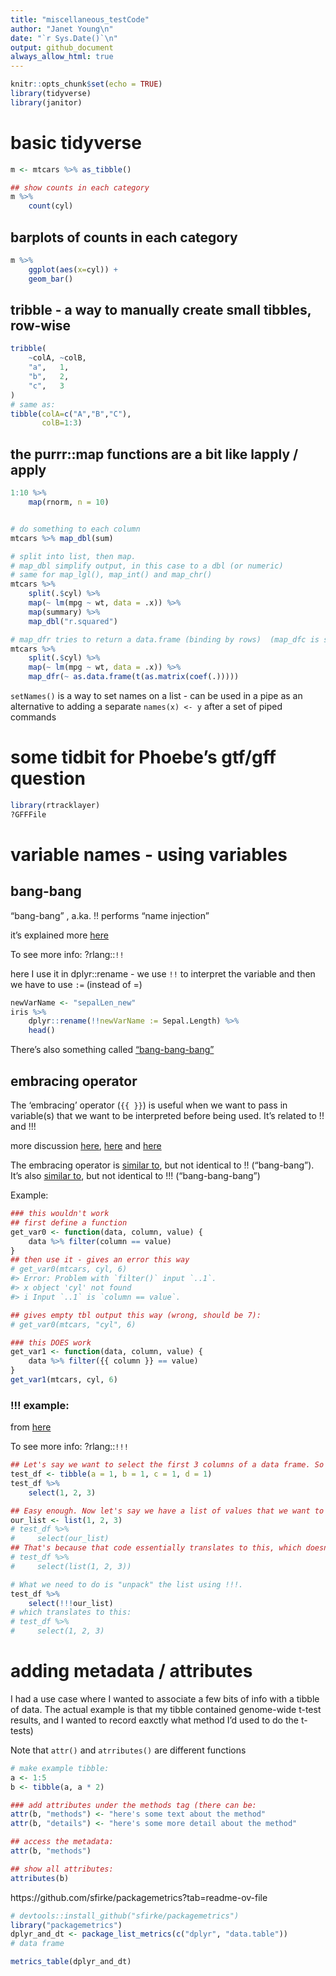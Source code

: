 ```yaml
---
title: "miscellaneous_testCode"
author: "Janet Young\n"
date: "`r Sys.Date()`\n"
output: github_document
always_allow_html: true
---
```



```r
knitr::opts_chunk$set(echo = TRUE)
library(tidyverse)
library(janitor)
```

# basic tidyverse
```r
m <- mtcars %>% as_tibble()

## show counts in each category
m %>% 
    count(cyl)
```

## barplots of counts in each category
```r
m %>% 
    ggplot(aes(x=cyl)) +
    geom_bar()
```

## tribble - a way to manually create small tibbles, row-wise
```r
tribble(
    ~colA, ~colB,
    "a",   1,
    "b",   2,
    "c",   3
)
# same as:
tibble(colA=c("A","B","C"), 
       colB=1:3)
```

## the purrr::map functions are a bit like lapply / apply
```r
1:10 %>%
    map(rnorm, n = 10)


# do something to each column
mtcars %>% map_dbl(sum)

# split into list, then map.  
# map_dbl simplify output, in this case to a dbl (or numeric)
# same for map_lgl(), map_int() and map_chr()
mtcars %>%
    split(.$cyl) %>%
    map(~ lm(mpg ~ wt, data = .x)) %>%
    map(summary) %>%
    map_dbl("r.squared")

# map_dfr tries to return a data.frame (binding by rows)  (map_dfc is similar but binds by columns)
mtcars %>%
    split(.$cyl) %>%
    map(~ lm(mpg ~ wt, data = .x)) %>%
    map_dfr(~ as.data.frame(t(as.matrix(coef(.)))))
```

`setNames()` is a way to set names on a list - can be used in a pipe as an alternative to adding a separate `names(x) <- y` after a set of piped commands

# some tidbit for Phoebe's gtf/gff question

```r
library(rtracklayer)
?GFFFile
```

# variable names - using variables

## bang-bang

"bang-bang" , a.ka. !!  performs "name injection"

it's explained more [here](https://dplyr.tidyverse.org/articles/programming.html#name-injection)

To see more info: ?rlang::`!!`

here I use it in dplyr::rename - we use `!!` to interpret the variable and then we have to use `:=` (instead of =)
```r
newVarName <- "sepalLen_new"
iris %>% 
    dplyr::rename(!!newVarName := Sepal.Length) %>% 
    head()
```

There's also something called ["bang-bang-bang"](https://www.reddit.com/r/Rlanguage/comments/g5m5bh/what_does_the_bang_bang_bang_do/?rdt=45180)

## embracing operator

The 'embracing' operator (`{{ }}`) is useful when we want to pass in variable(s) that we want to be interpreted before being used. It's related to !! and !!!

more discussion [here](https://rlang.r-lib.org/reference/embrace-operator.html),  [here](https://rlang.r-lib.org/reference/topic-data-mask.html) and  [here](https://adv-r.hadley.nz/quasiquotation.html)

The embracing operator is [similar to](https://www.r-bloggers.com/2019/07/bang-bang-how-to-program-with-dplyr/), but not identical to !! ("bang-bang"). It's also [similar to](https://www.reddit.com/r/Rlanguage/comments/g5m5bh/what_does_the_bang_bang_bang_do/?rdt=45180), but not identical to !!! ("bang-bang-bang")

Example:

```r
### this wouldn't work
## first define a function
get_var0 <- function(data, column, value) {
    data %>% filter(column == value)
}
## then use it - gives an error this way
# get_var0(mtcars, cyl, 6)
#> Error: Problem with `filter()` input `..1`.
#> x object 'cyl' not found
#> i Input `..1` is `column == value`.

## gives empty tbl output this way (wrong, should be 7):
# get_var0(mtcars, "cyl", 6)

### this DOES work
get_var1 <- function(data, column, value) {
    data %>% filter({{ column }} == value)
}
get_var1(mtcars, cyl, 6)
```

### !!! example: 

from [here](https://www.reddit.com/r/Rlanguage/comments/g5m5bh/what_does_the_bang_bang_bang_do/?rdt=45180)

To see more info: ?rlang::`!!!`

```r
## Let's say we want to select the first 3 columns of a data frame. So you can do something like this:
test_df <- tibble(a = 1, b = 1, c = 1, d = 1)
test_df %>%
    select(1, 2, 3)
```

```r
## Easy enough. Now let's say we have a list of values that we want to use to replicate the code above. Now if you pass this to the select function it fails:
our_list <- list(1, 2, 3)
# test_df %>%
#     select(our_list)
## That's because that code essentially translates to this, which doesn't work.
# test_df %>%
#     select(list(1, 2, 3))

# What we need to do is "unpack" the list using !!!.
test_df %>%
    select(!!!our_list)
# which translates to this:
# test_df %>%
#     select(1, 2, 3)
```


# adding metadata / attributes

I had a use case where I wanted to associate a few bits of info with a tibble of data. The actual example is that my tibble contained genome-wide t-test results, and I wanted to record eaxctly what method I'd used to do the t-tests)

Note that `attr()` and `atrributes()` are different functions


```r
# make example tibble:
a <- 1:5
b <- tibble(a, a * 2)

### add attributes under the methods tag (there can be:
attr(b, "methods") <- "here's some text about the method"
attr(b, "details") <- "here's some more detail about the method"

## access the metadata:
attr(b, "methods")
```

```r
## show all attributes:
attributes(b)
```

https://github.com/sfirke/packagemetrics?tab=readme-ov-file

```r
# devtools::install_github("sfirke/packagemetrics")
library("packagemetrics")
dplyr_and_dt <- package_list_metrics(c("dplyr", "data.table"))
# data frame
```

```r
metrics_table(dplyr_and_dt)
```

